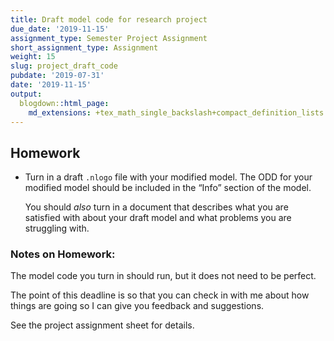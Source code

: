 ```yaml
---
title: Draft model code for research project
due_date: '2019-11-15'
assignment_type: Semester Project Assignment
short_assignment_type: Assignment
weight: 15
slug: project_draft_code
pubdate: '2019-07-31'
date: '2019-11-15'
output:
  blogdown::html_page:
    md_extensions: +tex_math_single_backslash+compact_definition_lists
---
```

## Homework

* Turn in a draft `.nlogo` file with your modified model. The ODD for your modified model should be included in the "Info" section of the model.

  You should _also_ turn in a document that describes what you are satisfied with about your draft model and what problems you are struggling with.

### Notes on Homework:

The model code you turn in should run, but it does not need to be perfect. 
   
The point of this deadline is so that you can check in with me about how
things are going so I can give you feedback and suggestions.

See the project assignment sheet for details.